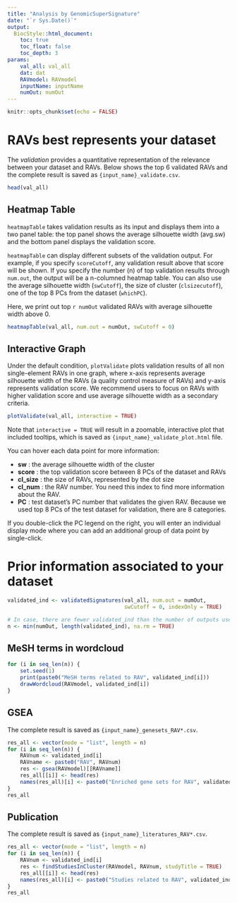 ```yaml
---
title: "Analysis by GenomicSuperSignature"
date: "`r Sys.Date()`"
output:
  BiocStyle::html_document:
    toc: true
    toc_float: false
    toc_depth: 3
params: 
    val_all: val_all
    dat: dat
    RAVmodel: RAVmodel
    inputName: inputName
    numOut: numOut
---
```


```r
knitr::opts_chunk$set(echo = FALSE)
```

# RAVs best represents your dataset
The *validation* provides a quantitative representation of the relevance
between your dataset and RAVs. Below shows the top 6 validated RAVs and 
the complete result is saved as `{input_name}_validate.csv`. 

```r
head(val_all)
```

## Heatmap Table
`heatmapTable` takes validation results as its input and displays them into 
a two panel table: the top panel shows the average silhouette width (avg.sw) 
and the bottom panel displays the validation score.

`heatmapTable` can display different subsets of the validation output. For 
example, if you specify `scoreCutoff`, any validation result above that score 
will be shown. If you specify the number (n) of top validation results through 
`num.out`, the output will be a n-columned heatmap table. You can also use the 
average silhouette width (`swCutoff`), the size of cluster (`clsizecutoff`), 
one of the top 8 PCs from the dataset (`whichPC`).

Here, we print out top `r numOut` validated RAVs with average silhouette 
width above 0.

```r
heatmapTable(val_all, num.out = numOut, swCutoff = 0)
```

## Interactive Graph
Under the default condition, `plotValidate` plots validation results of all non 
single-element RAVs in one graph, where x-axis represents average silhouette 
width of the RAVs (a quality control measure of RAVs) and y-axis represents 
validation score. We recommend users to focus on RAVs with higher validation 
score and use average silhouette width as a secondary criteria. 

```r
plotValidate(val_all, interactive = TRUE)
```

Note that `interactive = TRUE` will result in a zoomable, interactive plot that
included tooltips, which is saved as `{input_name}_validate_plot.html` file. 

You can hover each data point for more information:    

- **sw** : the average silhouette width of the cluster   
- **score** : the top validation score between 8 PCs of the dataset and RAVs   
- **cl_size** : the size of RAVs, represented by the dot size   
- **cl_num** : the RAV number. You need this index to find more information 
about the RAV.      
- **PC** : test dataset's PC number that validates the given RAV. Because we 
used top 8 PCs of the test dataset for validation, there are 8 categories. 

If you double-click the PC legend on the right, you will enter an 
individual display mode where you can add an additional group of data 
point by single-click. 


# Prior information associated to your dataset
```r
validated_ind <- validatedSignatures(val_all, num.out = numOut,
                                     swCutoff = 0, indexOnly = TRUE)

# In case, there are fewer validated_ind than the number of outputs user set
n <- min(numOut, length(validated_ind), na.rm = TRUE)
```

## MeSH terms in wordcloud
```r
for (i in seq_len(n)) {
    set.seed(1)
    print(paste0("MeSH terms related to RAV", validated_ind[i]))
    drawWordcloud(RAVmodel, validated_ind[i])
}
```

## GSEA
The complete result is saved as `{input_name}_genesets_RAV*.csv`. 
```r
res_all <- vector(mode = "list", length = n)
for (i in seq_len(n)) {
    RAVnum <- validated_ind[i]
    RAVname <- paste0("RAV", RAVnum)
    res <- gsea(RAVmodel)[[RAVname]]
    res_all[[i]] <- head(res)
    names(res_all)[i] <- paste0("Enriched gene sets for RAV", validated_ind[i])
}
res_all
```

## Publication
The complete result is saved as `{input_name}_literatures_RAV*.csv`. 
```r
res_all <- vector(mode = "list", length = n)
for (i in seq_len(n)) {
    RAVnum <- validated_ind[i]
    res <- findStudiesInCluster(RAVmodel, RAVnum, studyTitle = TRUE)
    res_all[[i]] <- head(res)
    names(res_all)[i] <- paste0("Studies related to RAV", validated_ind[i])
}
res_all
```

